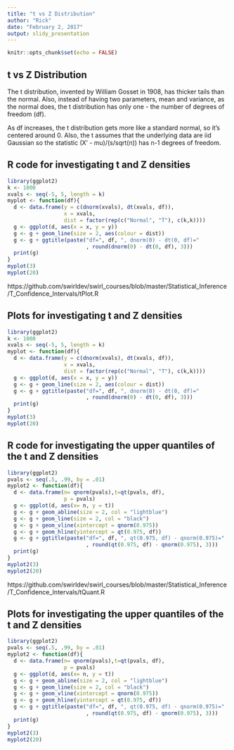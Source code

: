 ```yaml
---
title: "t vs Z Distribution"
author: "Rick"
date: "February 2, 2017"
output: slidy_presentation
---
```


```r
knitr::opts_chunk$set(echo = FALSE)
```

## t vs Z Distribution
The t distribution, invented by William Gosset in 1908, has thicker tails than the normal. Also, instead of having two parameters, mean and variance, as the normal does, the t distribution has only one - the number of degrees of freedom (df). 

As df increases, the t distribution gets more like a standard normal, so it's centered around 0. Also, the t assumes that the underlying data are iid Gaussian so the statistic (X' - mu)/(s/sqrt(n)) has n-1 degrees of freedom. 

## R code for investigating t and Z densities
```r
library(ggplot2)
k <- 1000
xvals <- seq(-5, 5, length = k)
myplot <- function(df){
  d <- data.frame(y = c(dnorm(xvals), dt(xvals, df)),
                  x = xvals,
                  dist = factor(rep(c("Normal", "T"), c(k,k))))
  g <- ggplot(d, aes(x = x, y = y)) 
  g <- g + geom_line(size = 2, aes(colour = dist))
  g <- g + ggtitle(paste("df=", df, ", dnorm(0) - dt(0, df)="
                         , round(dnorm(0) - dt(0, df), 3)))
  print(g)
}
myplot(3)
myplot(20)
```
https://github.com/swirldev/swirl_courses/blob/master/Statistical_Inference/T_Confidence_Intervals/tPlot.R


## Plots for investigating t and Z densities
```r
library(ggplot2)
k <- 1000
xvals <- seq(-5, 5, length = k)
myplot <- function(df){
  d <- data.frame(y = c(dnorm(xvals), dt(xvals, df)),
                  x = xvals,
                  dist = factor(rep(c("Normal", "T"), c(k,k))))
  g <- ggplot(d, aes(x = x, y = y)) 
  g <- g + geom_line(size = 2, aes(colour = dist))
  g <- g + ggtitle(paste("df=", df, ", dnorm(0) - dt(0, df)="
                         , round(dnorm(0) - dt(0, df), 3)))
  print(g)
}
myplot(3)
myplot(20)
```


## R code for investigating the upper quantiles of the t and Z densities
```r
library(ggplot2)
pvals <- seq(.5, .99, by = .01)
myplot2 <- function(df){
  d <- data.frame(n= qnorm(pvals),t=qt(pvals, df),
                  p = pvals)
  g <- ggplot(d, aes(x= n, y = t))
  g <- g + geom_abline(size = 2, col = "lightblue")
  g <- g + geom_line(size = 2, col = "black")
  g <- g + geom_vline(xintercept = qnorm(0.975))
  g <- g + geom_hline(yintercept = qt(0.975, df))
  g <- g + ggtitle(paste("df=", df, ", qt(0.975, df) - qnorm(0.975)="
                         , round(qt(0.975, df) - qnorm(0.975), 3)))
  print(g)
}
myplot2(3)
myplot2(20)
```

https://github.com/swirldev/swirl_courses/blob/master/Statistical_Inference/T_Confidence_Intervals/tQuant.R

## Plots for investigating the upper quantiles of the t and Z densities
```r
library(ggplot2)
pvals <- seq(.5, .99, by = .01)
myplot2 <- function(df){
  d <- data.frame(n= qnorm(pvals),t=qt(pvals, df),
                  p = pvals)
  g <- ggplot(d, aes(x= n, y = t))
  g <- g + geom_abline(size = 2, col = "lightblue")
  g <- g + geom_line(size = 2, col = "black")
  g <- g + geom_vline(xintercept = qnorm(0.975))
  g <- g + geom_hline(yintercept = qt(0.975, df))
  g <- g + ggtitle(paste("df=", df, ", qt(0.975, df) - qnorm(0.975)="
                         , round(qt(0.975, df) - qnorm(0.975), 3)))
  print(g)
}
myplot2(3)
myplot2(20)
```

